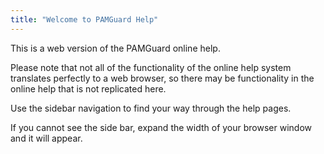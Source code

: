 ```yaml
---
title: "Welcome to PAMGuard Help"
---
```



This is a web version of the PAMGuard online help.

Please note that not all of the functionality of the online help system translates perfectly to a web browser, so there may be functionality in the online help that is not replicated here.

Use the sidebar navigation to find your way through the help pages.

If you cannot see the side bar, expand the width of your browser window and it will appear.
